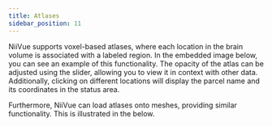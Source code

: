 ```yaml
---
title: Atlases
sidebar_position: 11
---
```




NiiVue supports voxel-based atlases, where each location in the brain volume is associated with a labeled region. In the embedded image below, you can see an example of this functionality. The opacity of the atlas can be adjusted using the slider, allowing you to view it in context with other data. Additionally, clicking on different locations will display the parcel name and its coordinates in the status area.

<NiivueBrowserWrapper>
  <AtlasDemo />
</NiivueBrowserWrapper>

Furthermore, NiiVue can load atlases onto meshes, providing similar functionality. This is illustrated in the below.

<NiivueBrowserWrapper>
  <AtlasMeshDemo />
</NiivueBrowserWrapper>